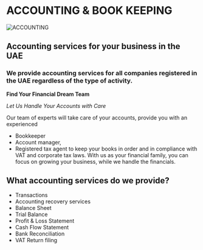 
# ACCOUNTING & BOOK KEEPING
![ACCOUNTING](/blog/accounting-book-keeping/1.png)

## Accounting services for your business in the UAE

### We provide accounting services for all companies registered in the UAE regardless of the type of activity.

**Find Your Financial Dream Team**

*Let Us Handle Your Accounts with Care*

Our team of experts will take care of your accounts, provide you with an experienced
- Bookkeeper
- Account manager,
- Registered tax agent
to keep your books in order and in compliance with VAT and corporate tax laws.
With us as your financial family, you can focus on growing your business, while we handle the financials. 
## What accounting services do we provide?
- Transactions
- Accounting recovery services
- Balance Sheet
- Trial Balance
- Profit & Loss Statement
- Cash Flow Statement
- Bank Reconciliation
- VAT Return filing
